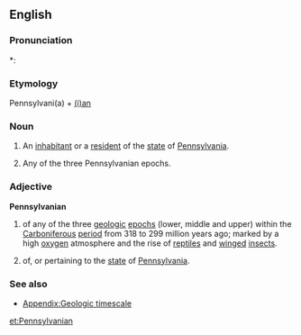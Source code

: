 ==English==

===Pronunciation===
*: {{rhymes|eɪniən}}

===Etymology===
Pennsylvani(a) + [[-ian|(i)an]]

===Noun===
{{en-noun}}

# An [[inhabitant]] or a [[resident]] of the [[state]] of [[Pennsylvania]].
# {{geology}} Any of the three Pennsylvanian epochs.

===Adjective===
'''Pennsylvanian'''

# {{geology}} of any of the three [[geologic]] [[epoch]]s (lower, middle and upper) within the [[Carboniferous]] [[period]] from 318 to 299 million years ago; marked by a high [[oxygen]] atmosphere and the rise of [[reptile]]s and [[winged]] [[insects]].
# of, or pertaining to the [[state]] of [[Pennsylvania]].

===See also===
* [[Appendix:Geologic timescale]]

[[et:Pennsylvanian]]
